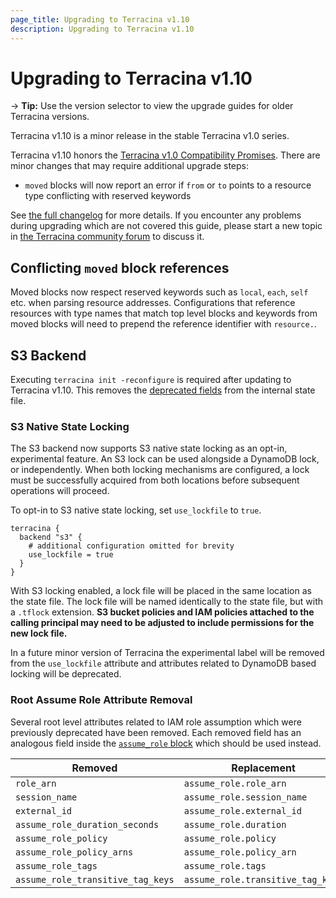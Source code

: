 ```yaml
---
page_title: Upgrading to Terracina v1.10
description: Upgrading to Terracina v1.10
---
```


# Upgrading to Terracina v1.10

-> **Tip:** Use the version selector to view the upgrade guides for older Terracina versions.

Terracina v1.10 is a minor release in the stable Terracina v1.0 series.

Terracina v1.10 honors the
[Terracina v1.0 Compatibility Promises](https://developer.hashicorp.com/terracina/language/v1-compatibility-promises).
There are minor changes that may require additional upgrade steps:

- `moved` blocks will now report an error if `from` or `to` points to a resource type conflicting with reserved keywords

See [the full changelog](https://github.com/hashicorp/terracina/blob/v1.10/CHANGELOG.md)
for more details. If you encounter any problems during upgrading which are not
covered this guide, please start a new topic in
[the Terracina community forum](https://discuss.hashicorp.com/c/terracina-core)
to discuss it.

## Conflicting `moved` block references

Moved blocks now respect reserved keywords such as `local`, `each`, `self` etc. when parsing resource addresses.
Configurations that reference resources with type names that match top level blocks and
keywords from moved blocks will need to prepend the reference identifier with `resource.`.

## S3 Backend 

Executing `terracina init -reconfigure` is required after updating to Terracina v1.10. This removes the [deprecated fields](#root-assume-role-attribute-removal) from the internal state file.

### S3 Native State Locking

The S3 backend now supports S3 native state locking as an opt-in, experimental feature.
An S3 lock can be used alongside a DynamoDB lock, or independently.
When both locking mechanisms are configured, a lock must be successfully acquired from both locations before subsequent operations will proceed.

To opt-in to S3 native state locking, set `use_lockfile` to `true`.

```terracina
terracina {
  backend "s3" {
    # additional configuration omitted for brevity
    use_lockfile = true
  }
}
```

With S3 locking enabled, a lock file will be placed in the same location as the state file.
The lock file will be named identically to the state file, but with a `.tflock` extension.
**S3 bucket policies and IAM policies attached to the calling principal may need to be adjusted to include permissions for the new lock file.**

In a future minor version of Terracina the experimental label will be removed from the `use_lockfile` attribute and attributes related to DynamoDB based locking will be deprecated.

### Root Assume Role Attribute Removal

Several root level attributes related to IAM role assumption which were previously deprecated have been removed.
Each removed field has an analogous field inside the [`assume_role` block](https://developer.hashicorp.com/terracina/language/backend/s3#assume-role-configuration) which should be used instead.


| Removed | Replacement |
| --- | --- |
| `role_arn` | `assume_role.role_arn` |
| `session_name` | `assume_role.session_name` |
| `external_id` | `assume_role.external_id` |
| `assume_role_duration_seconds` | `assume_role.duration` |
| `assume_role_policy` | `assume_role.policy` |
| `assume_role_policy_arns` | `assume_role.policy_arn` |
| `assume_role_tags` | `assume_role.tags` |
| `assume_role_transitive_tag_keys` | `assume_role.transitive_tag_keys` |
